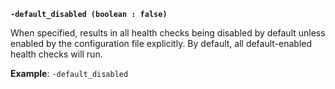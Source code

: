 <a id="pki-arg-default-disabled" />

**`-default_disabled (boolean : false)`**

When specified, results in all health checks being disabled by default unless 
enabled by the configuration file explicitly. By default, all default-enabled 
health checks will run.

**Example**: `-default_disabled`